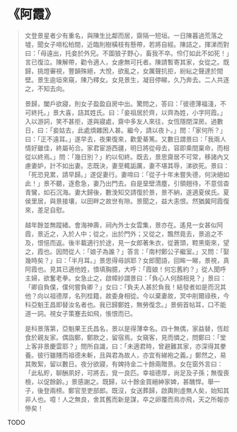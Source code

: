 # 《阿霞》

> 文登景星者少有重名，與陳生比鄰而居，齋隔一短垣。一日陳暮過荒落之墟，聞女子啼松柏間，近臨則樹橫枝有懸帶，若將自經。陳詰之，揮涕而對曰：「母遠出，托妾於外兄。不圖狼子野心，畜我不卒。伶仃如此不如死！」言已復泣。陳解帶，勸令適人，女慮無可托者。陳請暫寄其家，女從之。既歸，挑燈審視，豐韻殊絕，大悅，欲亂之，女厲聲抗拒，紛紜之聲達於間壁。景生逾垣來窺，陳乃釋女。女見景生，凝目停睇，久乃奔去。二人共逐之，不知去向。
>
> 景歸，闔戶欲寢，則女子盈盈自房中出。驚問之，答曰：「彼德薄福淺，不可終托。」景大喜，詰其姓氏。曰：「妾祖居於齊，以齊為姓，小字阿霞。」入以游詞，笑不甚拒，遂與寢處，齋中多友人來往，女恆隱閉深房。過數日，曰：「妾姑去，此處煩雜困人甚。繼今，請以夜卜。」問：「家何所？」曰：「正不遠耳。」遂早去，夜果復來，歡愛綦篤。又數日謂景曰：「我兩人情好雖佳，終屬茍合。家君宦游西疆，明日將從母去，容即乘間稟命，而相從以終焉。」問：「幾日別？」約以旬終。既去，景思齋居不可常，移諸內又慮妻妒，計不如出妻。志既決，妻至輒詬厲，妻不堪其辱，涕欲死。景曰：「死恐見累，請早歸。」遂促妻行。妻啼曰：「從子十年未嘗失德，何決絕如此！」景不聽，逐愈急，妻乃出門去。自是堊壁清塵，引領翹待，不意信杳青鸞，如石沉海。妻大歸後，數浼知交請復於景，景不納，遂適夏侯氏。夏侯里居，與景接壤，以田畔之故世有隙。景聞之，益大恚恨。然猶冀阿霞復來，差足自慰。
>
> 越年餘並無蹤緒。會海神壽，祠內外士女雲集，景亦在。遙見一女甚似阿霞，景近之，入於人中；從之，出於門外；又從之，飄然竟去，景追之不及，恨悒而返。後半載適行於途，見一女郎著朱衣，從蒼頭，鞚黑衛來，望之，霞也。因問從人：「娘子為誰？」答言：「南村鄭公子繼室。」又問：「娶幾時矣？」曰：「半月耳。」景思得毋誤耶？女郎聞語，回眸一睇，景視，真阿霞也。見其已適他姓，憤填胸臆，大呼：「霞娘！何忘舊約？」從人聞呼主婦，欲奮老拳。女急止之，啟幛紗謂景曰：「負心人何顏相見？」景曰：「卿自負僕，僕何嘗負卿？」女曰：「負夫人甚於負我！結發者如是而況其他？向以祖德厚，名列桂籍，故委身相從。今以棄妻故，冥中削爾祿秩，今科亞魁王昌即替汝名者也。我已歸鄭姓，無勞復念。」景俯首帖耳，口不能道一詞。視女子策蹇去如飛，悵恨而已。
>
> 是科景落第，亞魁果王氏昌名，景以是得薄幸名。四十無偶，家益替，恆趁食於親友家。偶詣鄭，鄭款之，留宿焉。女窺客，見而憐之，問鄭曰：「堂上客非景慶雲耶？」問所自識，曰：「未適君時，曾避難其家，亦深得其豢養。彼行雖賤而祖德未斬，且與君為故人，亦宜有綈袍之義。」鄭然之，易其敗絮，留以數日。夜分欲寢，有婢持金二十餘兩贈景。女在窗外言曰：「此私貯，聊酬夙好，可將去，覓一良匹。幸祖德厚，尚足及子孫；無復喪檢，以促餘齡。」景感謝之。既歸，以十餘金買縉紳家婢，甚醜悍。舉一子，後登兩榜。鄭官至吏部郎。既沒，女送葬歸，啟輿則虛無人矣，始知其非人也。噫！人之無良，舍其舊而新是謀，卒之卵覆而鳥亦飛，天之所報亦慘矣！

TODO
